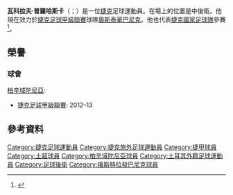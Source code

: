 {{Infobox football biography
| name = 瓦科拉夫·普羅哈斯卡
| image = Václav Procházka FC Baník Ostrava-FK Poprad TIPSPORT LIGA.jpg
| image_size =
| fullname = 
| height = {{Height|m=1.85}}
| birth_date = {{Birth date and age|df=yes|1984|5|8}}
| birth_place = [[捷克|捷克]][[羅基察尼|羅基察尼]]
| currentclub =[[奧斯特拉瓦巴尼克足球俱樂部|奧斯泰華巴尼克]]
| clubnumber = 24
| position = [[後衛|後衛]]
|  youthyears1 =   1990–1995 
| youthyears2 =  1995–2002
|  youthclubs1 =   ZKZ Břasy 
| youthclubs2 =  [[柏辛域陀尼亞足球會|柏辛域陀尼亞]] 
| years1 = 2002–2007 
| years2 = 2005 
| years3 = 2008–2012
| years4 = 2012–2016
| years5 = 2016–2018
| years6 = 2018–
  
| clubs1 =  [[柏辛域陀尼亞足球會|柏辛域陀尼亞]] 
| clubs2 = → [[斯洛瓦茨科足球俱樂部|斯洛瓦茨科]] (外借) 
| clubs3 = [[博萊斯拉夫足球俱樂部|波利斯拉夫]]
| clubs4 = [[柏辛域陀尼亞足球會|柏辛域陀尼亞]] 
| clubs5 = [[奧斯曼利斯普足球會|奧斯曼利斯普]]
| clubs6 = [[奧斯特拉瓦巴尼克足球俱樂部|奧斯泰華巴尼克]]
  
| caps1 = 96  
| caps2 = 8  
| caps3 = 104
| caps4 = 105
| caps5 = 38
| caps6 = 33
  
| goals1 = 3  
| goals2 = 0  
| goals3 = 9
| goals4 = 8
| goals5 = 0
| goals6 = 2

| nationalyears1 = 2004–2006
| nationalteam1 = [[捷克21歲以下國家足球隊|捷克U-21]]
| nationalcaps1 = 3  
| nationalgoals1 = 0 

| nationalyears2 = 2013–
| nationalteam2 = [[捷克國家足球隊|捷克]]
| nationalcaps2 = 15
| nationalgoals2 = 0 
| pcupdate = {{date|2019-05-03}}
| ntupdate = 18 November 2015
}}
'''瓦科拉夫·普羅哈斯卡'''（{{lang-cz|Václav Procházka}}；{{bd|1984年|5月8日}}）是一位[[捷克|捷克]]足球運動員。在場上的位置是中後衛。他現在效力於[[捷克足球甲級聯賽|捷克足球甲級聯賽]]球隊[[奧斯特拉瓦巴尼克足球俱樂部|奧斯泰華巴尼克]]。他也代表[[捷克國家足球隊|捷克國家足球隊]]參賽<ref>{{cite news|url=http://fotbal.idnes.cz/nominace-fotbalistu-na-zapas-cesko-italie-fgj-/fot_reprez.aspx?c=A130523_102515_fot_reprez_pes|title=Nominace fotbalistů proti Itálii: opory a také nováček Procházka|language=cs|work=idnes.cz|date=23 May 2013|accessdate=23 May 2013|archive-date=2017-02-22|archive-url=https://web.archive.org/web/20170222110057/http://fotbal.idnes.cz/nominace-fotbalistu-na-zapas-cesko-italie-fgj-/fot_reprez.aspx?c=A130523_102515_fot_reprez_pes|dead-url=no}}</ref>。

==榮譽==
=== 球會 ===
; [[柏辛域陀尼亞足球會|柏辛域陀尼亞]]:
* [[捷克足球甲級聯賽|捷克足球甲級聯賽]]: 2012–13


==參考資料==
{{Reflist}}

{{DEFAULTSORT: Procházka, Václav}}
[[Category:捷克足球運動員|Category:捷克足球運動員]]
[[Category:捷克旅外足球運動員|Category:捷克旅外足球運動員]]
[[Category:捷甲球員|Category:捷甲球員]]
[[Category:土超球員|Category:土超球員]]
[[Category:柏辛域陀尼亞球員|Category:柏辛域陀尼亞球員]]
[[Category:土耳其外籍足球運動員|Category:土耳其外籍足球運動員]]
[[Category:足球後衛|Category:足球後衛]]
[[Category:俄斯特拉發巴尼克球員|Category:俄斯特拉發巴尼克球員]]